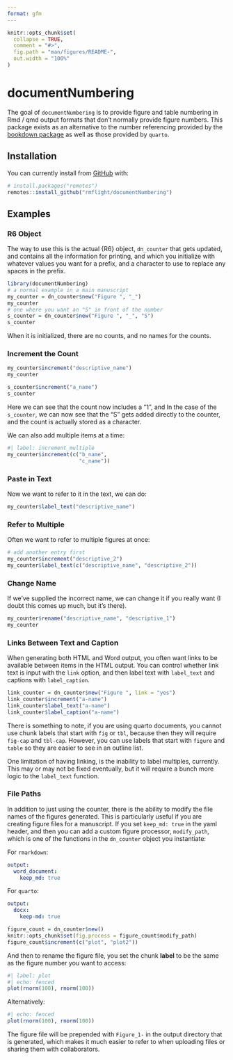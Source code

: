 ```yaml
---
format: gfm
---
```


<!-- README.md is generated from README.Rmd. Please edit that file -->

```r
knitr::opts_chunk$set(
  collapse = TRUE,
  comment = "#>",
  fig.path = "man/figures/README-",
  out.width = "100%"
)
```

# documentNumbering

<!-- badges: start -->
<!-- badges: end -->

The goal of `documentNumbering` is to provide figure and table numbering in Rmd / qmd output formats that don't normally provide figure numbers.
This package exists as an alternative to the number referencing provided by the [bookdown package](https://bookdown.org/yihui/rmarkdown-cookbook/figure-number.html) as well as those provided by `quarto`.

## Installation

You can currently install from [GitHub](https://github.com/) with:

``` r
# install.packages("remotes")
remotes::install_github("rmflight/documentNumbering")
```

## Examples

### R6 Object

The way to use this is the actual {R6} object, `dn_counter` that gets updated, and contains all the information for printing, and which you initialize with whatever values you want for a prefix, and a character to use to replace any spaces in the prefix.

```r
library(documentNumbering)
# a normal example in a main manuscript
my_counter = dn_counter$new("Figure ", "_")
my_counter
# one where you want an "S" in front of the number
s_counter = dn_counter$new("Figure ", "_", "S")
s_counter
```

When it is initialized, there are no counts, and no names for the counts.


### Increment the Count

```r
my_counter$increment("descriptive_name")
my_counter

s_counter$increment("a_name")
s_counter
```

Here we can see that the count now includes a "1", and 
In the case of the `s_counter`, we can now see that the "S" gets added directly to the counter, and the count is actually stored as a character.

We can also add multiple items at a time:

```r
#| label: increment_multiple
my_counter$increment(c("b_name",
                       "c_name"))
```

### Paste in Text

Now we want to refer to it in the text, we can do:

```r
my_counter$label_text("descriptive_name")
```

### Refer to Multiple

Often we want to refer to multiple figures at once:

```r
# add another entry first
my_counter$increment("descriptive_2")
my_counter$label_text(c("descriptive_name", "descriptive_2"))
```

### Change Name

If we've supplied the incorrect name, we can change it if you really want (I doubt this comes up much, but it's there).

```r
my_counter$rename("descriptive_name", "descriptive_1")
my_counter
```

### Links Between Text and Caption

When generating both HTML and Word output, you often want links to be available between items in the HTML output.
You can control whether link text is input with the `link` option, and then label text with `label_text` and captions with `label_caption`.

```r
link_counter = dn_counter$new("Figure ", link = "yes")
link_counter$increment("a-name")
link_counter$label_text("a-name")
link_counter$label_caption("a-name")
```

There is something to note, if you are using quarto documents, you cannot use chunk labels that start with `fig` or `tbl`, because then they will require `fig-cap` and `tbl-cap`.
However, you can use labels that start with `figure` and `table` so they are easier to see in an outline list.

One limitation of having linking, is the inability to label multiples, currently.
This may or may not be fixed eventually, but it will require a bunch more logic to the `label_text` function.

### File Paths

In addition to just using the counter, there is the ability to modify the file names of the figures generated.
This is particularly useful if you are creating figure files for a manuscript.
If you set `keep_md: true` in the yaml header, and then you can add a custom figure processor, `modify_path`, which is one of the functions in the `dn_counter` object you instantiate:

For `rmarkdown`:

```yaml
output:
  word_document:
    keep_md: true
```

For `quarto`:

```yaml
output:
  docx:
    keep-md: true
```

```r
figure_count = dn_counter$new()
knitr::opts_chunk$set(fig.process = figure_count$modify_path)
figure_count$increment(c("plot", "plot2"))
```

And then to rename the figure file, you set the chunk **label** to be the same as the figure number you want to access:

```r
#| label: plot
#| echo: fenced
plot(rnorm(100), rnorm(100))
```

Alternatively:

```r
#| echo: fenced
plot(rnorm(100), rnorm(100))
```

The figure file will be prepended with `Figure_1-` in the output directory that is generated, which makes it much easier to refer to when uploading files or sharing them with collaborators.
